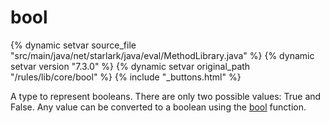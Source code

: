 <html devsite>
<head>
  <meta name="project_path" value="/_project.yaml">
  <meta name="book_path" value="/versions/7.3.0/_book.yaml">
</head>
<body>

<h1 class="page-title" id="modules.bool">bool</h1>

{% dynamic setvar source_file "src/main/java/net/starlark/java/eval/MethodLibrary.java" %}
{% dynamic setvar version "7.3.0" %}
{% dynamic setvar original_path "/rules/lib/core/bool" %}
{% include "_buttons.html" %}
<!-- {% raw %} -->

A type to represent booleans. There are only two possible values: True and False. Any value can be converted to a boolean using the <a href="../globals/all.html#bool">bool</a> function.



</body>
</html>

<!-- {% endraw %} -->
